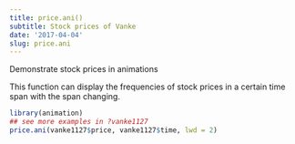 ```yaml
---
title: price.ani()
subtitle: Stock prices of Vanke
date: '2017-04-04'
slug: price.ani
---
```

Demonstrate stock prices in animations

This function can display the frequencies of stock prices in a certain time
span with the span changing.
 
```r
library(animation)
## see more examples in ?vanke1127
price.ani(vanke1127$price, vanke1127$time, lwd = 2)
```
